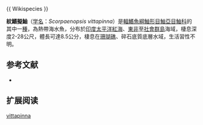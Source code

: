 {{Speciesbox
| name = 紋鰭擬鮋
| image = 
| image_width = 250px
| status = NE
| status_system = IUCN3.1
| genus = Scorpaenopsis
| species = vittapinna
| authority =  [[Randall_&_Eschmeyer|Randall & Eschmeyer]], 2001 
| synonyms = 
}}{{ Wikispecies }}

'''紋鰭擬鮋'''（[[学名|学名]]：''Scorpaenopsis vittapinna''）是[[輻鰭魚綱|輻鰭魚綱]][[鮋形目|鮋形目]][[鮋亞目|鮋亞目]][[鮋科|鮋科]]的其中一[[種|種]]，為熱帶海水魚，分布於[[印度|印度]][[太平洋|太平洋]][[紅海|紅海]]、[[東非|東非]]至[[社會群島|社會群島]]海域，棲息深度2-28公尺，體長可達8.5公分，棲息在[[珊瑚礁|珊瑚礁]]、碎石底質底層水域，生活習性不明。
==参考文献==
*{{FishBase_species|genus=Scorpaenopsis|species=vittapinna|year=2014|month=7}}

== 扩展阅读 ==
{{refbegin}}
{{wikispecies-inline|Scorpaenopsis vittapinna|紋鰭擬鮋}}
{{refend}}
{{Taxonbar|from=Q743200}}

[[Category:擬鮋屬|vittapinna]]


{{鮋形目小作品}}